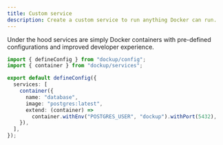 ```yaml
---
title: Custom service
description: Create a custom service to run anything Docker can run.
---
```


Under the hood services are simply Docker containers with pre-defined configurations and improved developer experience.

```ts title="dockup.config.ts"
import { defineConfig } from "dockup/config";
import { container } from "dockup/services";

export default defineConfig({
  services: [
    container({
      name: "database",
      image: "postgres:latest",
      extend: (container) =>
        container.withEnv("POSTGRES_USER", "dockup").withPort(5432),
    }),
  ],
});
```

